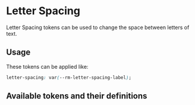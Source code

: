 
<Meta title="Tokens/Typography/Letter Spacing" />

# Letter Spacing

Letter Spacing tokens can be used to change the space between letters of text.

## Usage

These tokens can be applied like:

```css
letter-spacing: var(--rm-letter-spacing-label);
```

## Available tokens and their definitions

<DesignTokenDocBlock categoryName="Letter Spacing" viewType="card" />
